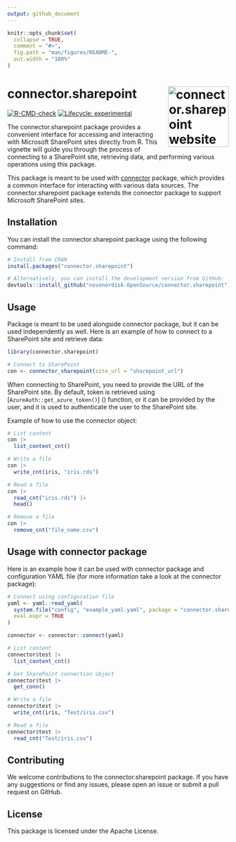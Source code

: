 ```yaml
---
output: github_document
---
```


<!-- README.md is generated from README.Rmd. Please edit that file -->

```r
knitr::opts_chunk$set(
  collapse = TRUE,
  comment = "#>",
  fig.path = "man/figures/README-",
  out.width = "100%"
)
```

# connector.sharepoint <a href="https://novonordisk-opensource.github.io/connector.sharepoint"><img src="man/figures/logo.png" align="right" height="138" alt="connector.sharepoint website" /></a>

<!-- badges: start -->
[![R-CMD-check](https://github.com/novonordisk-OpenSource/connector.sharepoint/actions/workflows/check_and_co.yaml/badge.svg)](https://github.com/novonordisk-OpenSource/connector.sharepoint/actions/workflows/check_and_co.yaml)
[![Lifecycle: experimental](https://img.shields.io/badge/lifecycle-experimental-orange.svg)](https://lifecycle.r-lib.org/articles/stages.html#experimental)
<!-- badges: end -->

The connector.sharepoint package provides a convenient interface for accessing and interacting with Microsoft SharePoint sites directly from R. This vignette will guide you through the process of connecting to a SharePoint site, retrieving data, and performing various operations using this package.

This package is meant to be used with [connector](https://github.com/novonordisk-OpenSource/connector) package, which
provides a common interface for interacting with various data sources. The connector.sharepoint package extends the connector package to support Microsoft
SharePoint sites.

## Installation

You can install the connector.sharepoint package using the following command:

```r
# Install from CRAN
install.packages("connector.sharepoint")

# Alternatively, you can install the development version from GitHub:
devtools::install_github("novonordisk-OpenSource/connector.sharepoint")
```


## Usage

Package is meant to be used alongside connector package, but it can be used
independently as well. Here is an example of how to connect to a SharePoint site
and retrieve data:

```r
library(connector.sharepoint)

# Connect to SharePoint
con <- connector_sharepoint(site_url = "sharepoint_url")
```

When connecting to SharePoint, you need to provide the URL of the SharePoint
site. By default, token is retrieved using [`AzureAuth::get_azure_token()`] ()
function, or it can be provided by the user, and it is used to authenticate the
user to the SharePoint site.

Example of how to use the connector object:
```r
# List content
con |>
  list_content_cnt()

# Write a file
con |>
  write_cnt(iris, "iris.rds")

# Read a file
con |>
  read_cnt("iris.rds") |>
  head()

# Remove a file
con |>
  remove_cnt("file_name.csv")
```

## Usage with connector package

Here is an example how it can be used with connector package and configuration
YAML file (for more information take a look at the connector package):
```r
# Connect using configuration file
yaml <- yaml::read_yaml(
  system.file("config", "example_yaml.yaml", package = "connector.sharepoint"),
  eval.expr = TRUE
)

connector <- connector::connect(yaml)

# List content
connector$test |>
  list_content_cnt()

# Get SharePoint connection object
connector$test |>
  get_conn()

# Write a file
connector$test |>
  write_cnt(iris, "Test/iris.csv")

# Read a file
connector$test |>
  read_cnt("Test/iris.csv")
```

## Contributing
We welcome contributions to the connector.sharepoint package. If you have any
suggestions or find any issues, please open an issue or submit a pull request
on GitHub.

## License
This package is licensed under the Apache License.
